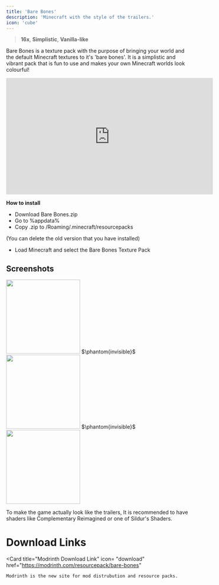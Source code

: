 ```yaml
---
title: 'Bare Bones'
description: 'Minecraft with the style of the trailers.'
icon: 'cube'
---
```


> <Icon icon="display" iconType="regular" /> **16x**, <Icon icon="cube" iconType="regular" /> **Simplistic**, <Icon icon="ice-cream" iconType="regular" /> **Vanilla-like**

Bare Bones is a texture pack with the purpose of bringing your world and the default Minecraft textures to it's 'bare bones'. It is a simplistic and vibrant pack that is fun to use and makes your own Minecraft worlds look colourful!

<iframe width="560" height="315" 
src="https://www.youtube.com/embed/C35IRiIwO2U?si=mw3jP1eauixMyeqd" title="YouTube video player" 
frameborder="0" 
allow="accelerometer; autoplay; clipboard-write; encrypted-media; gyroscope; picture-in-picture; web-share" referrerpolicy="strict-origin-when-cross-origin" allowfullscreen></iframe>

**How to install**
   - Download Bare Bones.zip
   - Go to %appdata%
   - Copy .zip to /Roaming/.minecraft/resourcepacks

   <Info>(You can delete the old version that you have installed)</Info>

   - Load Minecraft and select the Bare Bones Texture Pack

## Screenshots
<Frame>
<img height="200" noZoom src="/images/bb-1.png" />
</Frame>
$\phantom{invisible}$
<Frame>
<img height="200" noZoom src="/images/bb-2.png" />
</Frame>
$\phantom{invisible}$
<Frame>
<img height="200" noZoom src="/images/bb-3.png" />
</Frame>

<Tip>To make the game actually look like the trailers, It is recommended to have shaders like Complementary Reimagined or one of Sildur's Shaders.</Tip>

# Download Links

  <Card 
    title="Modrinth Download Link"
    icon= "download"
    href="https://modrinth.com/resourcepack/bare-bones"
  >
    Modrinth is the new site for mod distrubution and resource packs.
  </Card>